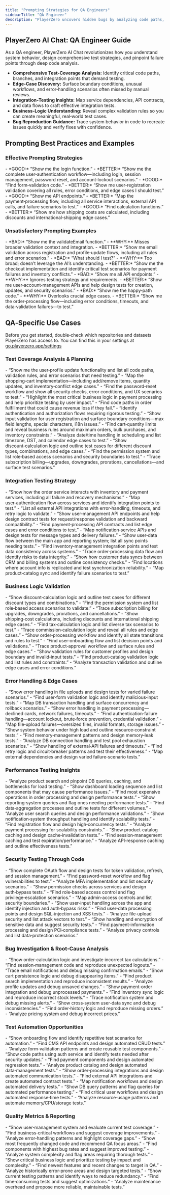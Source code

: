 ```yaml
---
title: "Prompting Strategies for QA Engineers"
sidebarTitle: "QA Engineer"
description: "PlayerZero uncovers hidden bugs by analyzing code paths, business rules, and system interactions—empowering QA teams to design thorough tests and validate real‑world behavior."
---
```


## PlayerZero AI Chat: QA Engineer Guide

As a QA engineer, PlayerZero AI Chat revolutionizes how you understand system behavior, design comprehensive test strategies, and pinpoint failure points through deep code analysis.

- **Comprehensive Test‑Coverage Analysis:** Identify critical code paths, branches, and integration points that demand testing.  
- **Edge‑Case Discovery:** Surface boundary conditions, unusual workflows, and error‑handling scenarios often missed by manual reviews.  
- **Integration‑Testing Insights:** Map service dependencies, API contracts, and data flows to craft effective integration tests.  
- **Business‑Logic Understanding:** Reveal complex validation rules so you can create meaningful, real‑world test cases.  
- **Bug Reproduction Guidance:** Trace system behavior in code to recreate issues quickly and verify fixes with confidence.  

## Prompting Best Practices and Examples

### Effective Prompting Strategies

<AccordionGroup>

<Accordion title="Focus on User Workflows, Not Single Functions">
- *GOOD:* “Show me the login function.”  
- *BETTER:* “Show me the complete user‑authentication workflow—including login, session management, password reset, and account‑lockout scenarios.”  
</Accordion>

<Accordion title="Think in Test Scenarios, Not Just Code Coverage">
- *GOOD:* “Find form‑validation code.”  
- *BETTER:* “Show me user‑registration validation covering all rules, error conditions, and edge cases I should test.”  
</Accordion>

<Accordion title="Highlight Integration & Dependency Needs">
- *GOOD:* “Show me API endpoints.”  
- *BETTER:* “Map the payment‑processing flow, including all service interactions, external API calls, and failure scenarios to test.”  
</Accordion>

<Accordion title="Understand Business Logic for Meaningful Tests">
- *GOOD:* “Find calculation functions.”  
- *BETTER:* “Show me how shipping costs are calculated, including discounts and international‑shipping edge cases.”  
</Accordion>

</AccordionGroup>

### Unsatisfactory Prompting Examples

<AccordionGroup>

<Accordion title="Function‑Level Focus Without Context">
- *BAD:* “Show me the validateEmail function.”  
- **WHY:** Misses broader validation context and integration.  
- *BETTER:* “Show me email validation across registration and profile‑update flows, including all rules and error scenarios.”  
</Accordion>

<Accordion title="Generic Testing Requests">
- *BAD:* “What should I test?”  
- **WHY:** Too broad; doesn’t leverage the AI’s understanding.  
- *BETTER:* “Show me the checkout implementation and identify critical test scenarios for payment failures and inventory conflicts.”  
</Accordion>

<Accordion title="Tool‑Specific Without Business Context">
- *BAD:* “Show me all API endpoints.”  
- **WHY:** Ignores testing strategy and requirements.  
- *BETTER:* “Show me user‑account‑management APIs and help design tests for creation, updates, and security scenarios.”  
</Accordion>

<Accordion title="Missing Error‑Scenario Focus">
- *BAD:* “Show me the happy‑path code.”  
- **WHY:** Overlooks crucial edge cases.  
- *BETTER:* “Show me the order‑processing flow—including error conditions, timeouts, and data‑validation failures—to test.”  
</Accordion>

</AccordionGroup>

## QA‑Specific Use Cases
<Note>Before you get started, double‑check which repositories and datasets PlayerZero has access to. You can find this in your settings at [go.playerzero.app/settings](go.playerzero.app/settings)</Note>

### Test Coverage Analysis & Planning

<AccordionGroup>

<Accordion title="Comprehensive Workflow Testing">
- “Show me the user‑profile update functionality and list all code paths, validation rules, and error scenarios that need testing.”  
- “Map the shopping‑cart implementation—including add/remove items, quantity updates, and inventory‑conflict edge cases.”  
- “Find the password‑reset workflow and show all security checks, error conditions, and UX scenarios to test.”  
</Accordion>

<Accordion title="Critical‑Path Identification">
- “Highlight the most critical business logic in payment processing and help prioritize testing by user impact.”  
- “Find code paths in order fulfillment that could cause revenue loss if they fail.”  
- “Identify authentication and authorization flows requiring rigorous testing.”  
</Accordion>

<Accordion title="Edge‑Case Discovery">
- “Show input validation for user registration and surface boundary conditions—max field lengths, special characters, i18n issues.”  
- “Find cart‑quantity limits and reveal business rules around maximum orders, bulk purchases, and inventory constraints.”  
- “Analyze date/time handling in scheduling and list timezone, DST, and calendar edge cases to test.”  
</Accordion>

<Accordion title="Test Scenario Generation">
- “Show discount‑calculation logic and outline test cases for different discount types, combinations, and edge cases.”  
- “Find the permission system and list role‑based access scenarios and security boundaries to test.”  
- “Trace subscription billing—upgrades, downgrades, prorations, cancellations—and surface test scenarios.”  
</Accordion>

</AccordionGroup>

### Integration Testing Strategy

<AccordionGroup>

<Accordion title="Service Integration Mapping">
- “Show how the order service interacts with inventory and payment services, including all failure and recovery mechanisms.”  
- “Map user‑authentication flow across services and identify integration points to test.”  
- “List all external API integrations with error‑handling, timeouts, and retry logic to validate.”  
</Accordion>

<Accordion title="API Contract Testing">
- “Show user‑management API endpoints and help design contract tests for request/response validation and backward compatibility.”  
- “Find payment‑processing API contracts and list edge cases and error conditions to test.”  
- “Map notification‑service APIs and design tests for message types and delivery failures.”  
</Accordion>

<Accordion title="Data Flow Integration Testing">
- “Show user‑data flow between the main app and reporting system; list all sync points needing tests.”  
- “Find inventory‑management integration points and test data consistency across systems.”  
- “Trace order‑processing data flow and identify risks to data integrity.”  
</Accordion>

<Accordion title="Cross‑System Consistency Testing">
- “Show how customer data syncs between CRM and billing systems and outline consistency checks.”  
- “Find locations where account info is replicated and test synchronization reliability.”  
- “Map product‑catalog sync and identify failure scenarios to test.”  
</Accordion>

</AccordionGroup>

### Business Logic Validation

<AccordionGroup>

<Accordion title="Business‑Rule Testing">
- “Show discount‑calculation logic and outline test cases for different discount types and combinations.”  
- “Find the permission system and list role‑based access scenarios to validate.”  
- “Trace subscription billing for upgrades, downgrades, prorations, and cancellations.”  
</Accordion>

<Accordion title="Calculation‑Logic Verification">
- “Show shipping‑cost calculations, including discounts and international shipping edge cases.”  
- “Find tax‑calculation logic and list diverse tax scenarios to test.”  
- “Trace commission‑calculation logic and reveal all rules and edge cases.”  
</Accordion>

<Accordion title="Workflow‑State Testing">
- “Show order‑processing workflow and identify all state transitions and rules to test.”  
- “Find user‑onboarding flow and list decision points and validations.”  
- “Trace product‑approval workflow and surface rules and edge cases.”  
</Accordion>

<Accordion title="Data‑Validation Rule Testing">
- “Show validation rules for customer profiles and design boundary and invalid‑input tests.”  
- “Find product‑catalog validation logic and list rules and constraints.”  
- “Analyze transaction validation and outline edge cases and error conditions.”  
</Accordion>

</AccordionGroup>

### Error Handling & Edge Cases

<AccordionGroup>

<Accordion title="Exception Scenario Testing">
- “Show error handling in file uploads and design tests for varied failure scenarios.”  
- “Find user‑form validation logic and identify malicious‑input tests.”  
- “Map DB transaction handling and surface concurrency and rollback scenarios.”  
</Accordion>

<Accordion title="Failure‑Mode Analysis">
- “Show error handling in payment processing—declined cards, network failures, timeouts.”  
- “Find authentication‑failure handling—account lockout, brute‑force prevention, credential validation.”  
- “Map file‑upload failures—oversized files, invalid formats, storage issues.”  
</Accordion>

<Accordion title="Resource‑Constraint Testing">
- “Show system behavior under high load and outline resource‑constraint tests.”  
- “Find memory‑management patterns and design memory‑leak tests.”  
- “Analyze DB connection handling and test pool exhaustion scenarios.”  
</Accordion>

<Accordion title="Network & External‑Dependency Testing">
- “Show handling of external‑API failures and timeouts.”  
- “Find retry logic and circuit‑breaker patterns and test their effectiveness.”  
- “Map external dependencies and design varied failure‑scenario tests.”  
</Accordion>

</AccordionGroup>

### Performance Testing Insights

<AccordionGroup>

<Accordion title="Bottleneck Identification">
- “Analyze product search and pinpoint DB queries, caching, and bottlenecks for load testing.”  
- “Show dashboard loading sequence and list components that may cause performance issues.”  
- “Find most expensive operations in order processing and design performance tests.”  
</Accordion>

<Accordion title="Database‑Performance Testing">
- “Show reporting‑system queries and flag ones needing performance tests.”  
- “Find data‑aggregation processes and outline tests for different volumes.”  
- “Analyze user search queries and design performance validations.”  
</Accordion>

<Accordion title="Scalability Testing Strategy">
- “Show notification‑system throughput handling and identify scalability tests.”  
- “Find registration flow and design high‑concurrency tests.”  
- “Analyze payment processing for scalability constraints.”  
</Accordion>

<Accordion title="Caching & Optimization Testing">
- “Show product‑catalog caching and design cache‑invalidation tests.”  
- “Find session‑management caching and test expiration/performance.”  
- “Analyze API‑response caching and outline effectiveness tests.”  
</Accordion>

</AccordionGroup>

### Security Testing Through Code

<AccordionGroup>

<Accordion title="Authentication Security Testing">
- “Show complete OAuth flow and design tests for token validation, refresh, and session management.”  
- “Find password‑reset workflow and flag vulnerabilities to test.”  
- “Analyze MFA implementation and list security scenarios.”  
</Accordion>

<Accordion title="Authorization Testing Strategy">
- “Show permission checks across services and design auth‑bypass tests.”  
- “Find role‑based access control and flag privilege‑escalation scenarios.”  
- “Map admin‑access controls and list security boundaries.”  
</Accordion>

<Accordion title="Input Security Testing">
- “Show user‑input handling across the app and identify injection and auth‑bypass risks.”  
- “Find user‑data processing points and design SQL‑injection and XSS tests.”  
- “Analyze file‑upload security and list attack vectors to test.”  
</Accordion>

<Accordion title="Data Security Testing">
- “Show handling and encryption of sensitive data and suggest security tests.”  
- “Find payment‑information processing and design PCI‑compliance tests.”  
- “Analyze privacy controls and list data‑protection scenarios.”  
</Accordion>

</AccordionGroup>

### Bug Investigation & Root‑Cause Analysis

<AccordionGroup>

<Accordion title="Code‑Based Bug Reproduction">
- “Show order‑calculation logic and investigate incorrect tax calculations.”  
- “Find session‑management code and reproduce unexpected logouts.”  
- “Trace email notifications and debug missing confirmation emails.”  
</Accordion>

<Accordion title="System‑Behavior Analysis">
- “Show cart persistence logic and debug disappearing items.”  
- “Find product search implementation and reproduce inconsistent results.”  
- “Analyze profile updates and debug unsaved changes.”  
</Accordion>

<Accordion title="Integration‑Issue Investigation">
- “Show payment‑order integration and debug unprocessed payments.”  
- “Find inventory sync logic and reproduce incorrect stock levels.”  
- “Trace notification system and debug missing alerts.”  
</Accordion>

<Accordion title="Data‑Consistency Issue Analysis">
- “Show cross‑system user‑data sync and debug inconsistencies.”  
- “Find order‑history logic and reproduce missing orders.”  
- “Analyze pricing system and debug incorrect prices.”  
</Accordion>

</AccordionGroup>

### Test Automation Opportunities

<AccordionGroup>

<Accordion title="Automation Strategy Development">
- “Show onboarding flow and identify repetitive test scenarios for automation.”  
- “Find CMS API endpoints and design automated CRUD tests.”  
- “Analyze form‑validation patterns and create reusable test components.”  
</Accordion>

<Accordion title="Regression‑Testing Automation">
- “Show code paths using auth service and identify tests needed after security updates.”  
- “Find payment components and design automated regression tests.”  
- “Analyze product catalog and design automated data‑management tests.”  
</Accordion>

<Accordion title="Integration‑Test Automation">
- “Show order‑processing integrations and design automated communication tests.”  
- “Find external API integrations and create automated contract tests.”  
- “Map notification workflows and design automated delivery tests.”  
</Accordion>

<Accordion title="Performance‑Test Automation">
- “Show DB query patterns and flag queries for automated performance testing.”  
- “Find critical user workflows and design automated response‑time tests.”  
- “Analyze resource‑usage patterns and automate memory/CPU/storage tests.”  
</Accordion>

</AccordionGroup>

### Quality Metrics & Reporting

<AccordionGroup>

<Accordion title="Test‑Coverage Assessment">
- “Show user‑management system and evaluate current test coverage.”  
- “Find business‑critical workflows and suggest coverage improvements.”  
- “Analyze error‑handling patterns and highlight coverage gaps.”  
</Accordion>

<Accordion title="Quality‑Trend Analysis">
- “Show most frequently changed code and recommend QA focus areas.”  
- “Find components with highest bug rates and suggest improved testing.”  
- “Analyze system complexity and flag areas requiring thorough tests.”  
</Accordion>

<Accordion title="Risk‑Based Testing Strategy">
- “Show critical business logic and prioritize testing by impact and complexity.”  
- “Find newest features and recent changes to target in QA.”  
- “Analyze historically error‑prone areas and design targeted tests.”  
</Accordion>

<Accordion title="Testing‑Efficiency Optimization">
- “Show current testing patterns and identify ways to reduce redundancy.”  
- “Find time‑consuming tests and suggest optimizations.”  
- “Analyze maintenance overhead and propose more reliable, maintainable tests.”  
</Accordion>

</AccordionGroup>